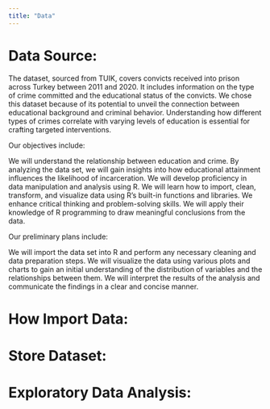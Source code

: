 ```yaml
---
title: "Data"
---
```


# Data Source:
The dataset, sourced from TUIK, covers convicts received into prison across Turkey between 2011 and 2020. It includes information on the type of crime committed and the educational status of the convicts. We chose this dataset because of its potential to unveil the connection between educational background and criminal behavior. Understanding how different types of crimes correlate with varying levels of education is essential for crafting targeted interventions.

Our objectives include:

We will understand the relationship between education and crime. By analyzing the data set, we will gain insights into how educational attainment influences the likelihood of incarceration. We will develop proficiency in data manipulation and analysis using R. We will learn how to import, clean, transform, and visualize data using R's built-in functions and libraries. We enhance critical thinking and problem-solving skills. We will apply their knowledge of R programming to draw meaningful conclusions from the data.

Our preliminary plans include:

We will import the data set into R and perform any necessary cleaning and data preparation steps. We will visualize the data using various plots and charts to gain an initial understanding of the distribution of variables and the relationships between them. We will interpret the results of the analysis and communicate the findings in a clear and concise manner.

# How Import Data:

# Store Dataset:

# Exploratory Data Analysis:
